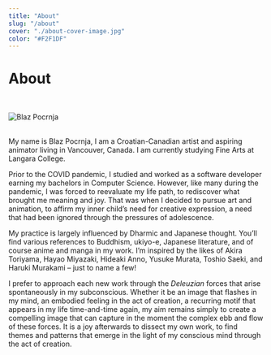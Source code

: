 ```yaml
---
title: "About"
slug: "/about"
cover: "./about-cover-image.jpg"
color: "#F2F1DF"
---
```


# About

<br />

![Blaz Pocrnja](./about-cover-image.jpg)

<br />
My name is Blaz Pocrnja, I am a Croatian-Canadian artist and aspiring animator living
in Vancouver, Canada. I am currently studying Fine Arts at Langara College.

Prior to the COVID pandemic, I studied and worked as a software developer earning my bachelors in Computer Science. However, like many during the pandemic, I was forced to reevaluate my life path, to rediscover what brought me meaning and joy. That was when I decided to pursue art and animation, to affirm my inner child’s need for creative expression, a need that had been ignored through the pressures of adolescence.

My practice is largely influenced by Dharmic and Japanese thought. You’ll find various references to Buddhism, ukiyo-e, Japanese literature, and of course anime and manga in my work. I’m inspired by the likes of Akira Toriyama, Hayao Miyazaki, Hideaki Anno, Yusuke Murata, Toshio Saeki, and Haruki Murakami – just to name a few!

I prefer to approach each new work through the _Deleuzian_ forces that arise spontaneously in my subconscious. Whether it be an image that flashes in my mind, an embodied feeling in the act of creation, a recurring motif that appears in my life time-and-time again, my aim remains simply to create a compelling image that can capture in the moment the complex ebb and flow of these forces. It is a joy afterwards to dissect my own work, to find themes and patterns that emerge in the light of my conscious mind through the act of creation.

